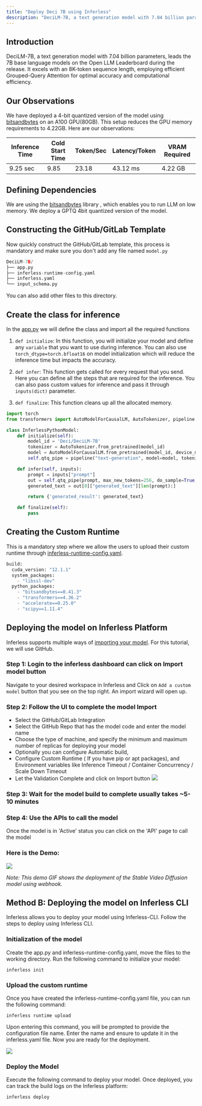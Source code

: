 ```yaml
---
title: "Deploy Deci 7B using Inferless"
description: "DeciLM-7B, a text generation model with 7.04 billion parameters, that leads the 7B base language models during its release"
---
```


## Introduction

DeciLM-7B, a text generation model with 7.04 billion parameters, leads the 7B base language models on the Open LLM Leaderboard during the release. It excels with an 8K-token sequence length, employing efficient Grouped-Query Attention for optimal accuracy and computational efficiency.

## Our Observations

We have deployed a 4-bit quantized version of the model using [bitsandbytes](https://github.com/TimDettmers/bitsandbytes) on an A100 GPU(80GB). This setup reduces the GPU memory requirements to 4.22GB. Here are our observations:

| Inference Time | Cold Start Time | Token/Sec | Latency/Token | VRAM Required |
| -------------- | --------------- | --------- | ------------- | ------------- |
| 9.25 sec       | 9.85            | 23.18     | 43.12 ms      | 4.22 GB       |

## Defining Dependencies

We are using the [bitsandbytes](https://github.com/TimDettmers/bitsandbytes) library , which enables you to run LLM on low memory. We deploy a GPTQ 4bit quantized version of the model.

## Constructing the GitHub/GitLab Template

Now quickly construct the GitHub/GitLab template, this process is mandatory and make sure you don't add any file named `model.py`

```python
DeciLM-7B/
├── app.py
├── inferless-runtime-config.yaml
├── inferless.yaml
└── input_schema.py
```

You can also add other files to this directory.

## Create the class for inference

In the [app.py](https://github.com/inferless/DeciLM-7B/blob/main/app.py) we will define the class and import all the required functions

1.  `def initialize`: In this function, you will initialize your model and define any `variable` that you want to use during inference. You can also use `torch_dtype=torch.bfloat16` on model initialization which will reduce the inference time but impacts the accuracy.

2.  `def infer`: This function gets called for every request that you send. Here you can define all the steps that are required for the inference. You can also pass custom values for inference and pass it through `inputs(dict)` parameter.

3.  `def finalize`: This function cleans up all the allocated memory.

```python
import torch
from transformers import AutoModelForCausalLM, AutoTokenizer, pipeline

class InferlessPythonModel:
    def initialize(self):
        model_id = 'Deci/DeciLM-7B'
        tokenizer = AutoTokenizer.from_pretrained(model_id)
        model = AutoModelForCausalLM.from_pretrained(model_id, device_map="auto",load_in_4bit=True,trust_remote_code=True)
        self.qtq_pipe = pipeline("text-generation", model=model, tokenizer=tokenizer)

    def infer(self, inputs):
        prompt = inputs["prompt"]
        out = self.qtq_pipe(prompt, max_new_tokens=256, do_sample=True, top_p=0.9,temperature=0.9)
        generated_text = out[0]["generated_text"][len(prompt):]

        return {'generated_result': generated_text}

    def finalize(self):
        pass
```

## Creating the Custom Runtime

This is a mandatory step where we allow the users to upload their custom runtime through [inferless-runtime-config.yaml](https://github.com/inferless/DeciLM-7B/blob/main/inferless-runtime-config.yaml).

```python
build:
  cuda_version: "12.1.1"
  system_packages:
    - "libssl-dev"
  python_packages:
    - "bitsandbytes==0.41.3"
    - "transformers==4.36.2"
    - "accelerate==0.25.0"
    - "scipy==1.11.4"
```

## Deploying the model on Inferless Platform 
Inferless supports multiple ways of [importing your model](https://docs.inferless.com/model-import/file-structure-req/file-structure-requirements). For this tutorial, we will use GitHub.

### Step 1: Login to the inferless dashboard can click on Import model button
Navigate to your desired workspace in Inferless and Click on `Add a custom model` button that you see on the top right. An import wizard will open up.

### Step 2: Follow the UI to complete the model  Import
* Select the GitHub/GitLab Integration
* Select the GitHub Repo that has the model code and enter the model name
* Choose the type of machine, and specify the minimum and maximum number of replicas for deploying your model
* Optionally you can configure Automatic build,
* Configure Custom Runtime ( If you have pip or apt packages), and Environment variables like Inference Timeout / Container Concurrency / Scale Down Timeout 
* Let the Validation Complete and click on Import button
![](/images/import.jpg)

### Step 3: Wait for the model build to complete usually takes ~5-10 minutes

### Step 4: Use the APIs to call the model
Once the model is in 'Active' status you can click on the 'API' page to call the model

### Here is the Demo:

![](/gif/gif11.gif)

_Note: This demo GIF shows the deployment of the Stable Video Diffusion model using webhook._

## Method B: Deploying the model on Inferless CLI

Inferless allows you to deploy your model using Inferless-CLI. Follow the steps to deploy using Inferless CLI.

### Initialization of the model

Create the app.py and inferless-runtime-config.yaml, move the files to the working directory. Run the following command to initialize your model:

```
inferless init
```

### Upload the custom runtime

Once you have created the inferless-runtime-config.yaml file, you can run the following command:

```
inferless runtime upload
```

Upon entering this command, you will be prompted to provide the configuration file name. Enter the name and ensure to update it in the inferless.yaml file. Now you are ready for the deployment.

![](/images/llama70b-6.png)

### Deploy the Model

Execute the following command to deploy your model. Once deployed, you can track the build logs on the Inferless platform:

```
inferless deploy
```